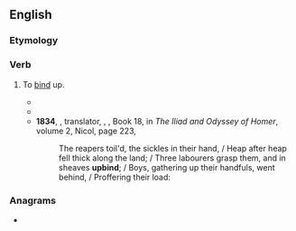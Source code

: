 ==English==

===Etymology===
{{prefix|en|up|bind}}

===Verb===
{{en-verb|upbinds|upbinding|upbound}}

# {{lb|en|transitive|obsolete|poetic}} To [[bind]] up.
#* {{quote-book|year=1590|author={{w|Edmund Spenser}}|title={{w|The Faerie Queene}}|url=http://books.google.com/books?id=djIJAAAAQAAJ&pg=RA1-PA149|page=149|section=Canto XIL|year_published=1758
|passage=All these the daughters of old Nereus were, / Which have the sea in charge to them assign'd, / To rule his tides, and surges to uprear, / To bring forth storms, or fast them to '''upbind''', / And sailors save from wrecks of wrathful wind.}}
#* {{quote-book|year=1600|author={{w|Edward Fairfax}}|title=[http://www.gutenberg.org/dirs/etext96/jrdel10.txt|by=Torquato Tasso Godfrey of Bulloigne, or Jerusalem Delivered]|section=Book X Stanza V
|passage=But when the night cast up her shade aloft, / And all earth's colors strange in sable dy'd, / He light, and as he could his wounds '''upbound''', / And shook ripe dates down from a palm he found.}}
#* '''1834''', {{w|William Sotheby}}, translator, {{w|Homer}}, ''{{w|Iliad}}'', Book 18, in ''The Iliad and Odyssey of Homer'', volume 2, Nicol, page 223,
#*: The reapers toil'd, the sickles in their hand,&nbsp;/ Heap after heap fell thick along the land;&nbsp;/ Three labourers grasp them, and in sheaves '''upbind''';&nbsp;/ Boys, gathering up their handfuls, went behind,&nbsp;/ Proffering their load:

===Anagrams===
* {{anagrams|en|bind up|bindup}}